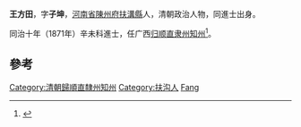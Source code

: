 '''王方田'''，字'''子坤'''，[[河南省|河南省]][[陳州府|陳州府]][[扶溝縣|扶溝縣]]人，清朝政治人物，同進士出身。

同治十年（1871年）辛未科進士，任广西[[归顺直隶州|归顺直隶州]][[知州|知州]]<ref>{{cite news|title=扶沟县历代进士名录|url=http://www.fugou.gov.cn/fgw/News_View.asp?NewsID=1504|accessdate=2013-09-15|newspaper=扶沟县人民政府|archive-date=2013-09-21|archive-url=https://web.archive.org/web/20130921060055/http://www.fugou.gov.cn/fgw/News_View.asp?NewsID=1504|dead-url=no}}</ref>。

==參考==
{{reflist}}
{{清朝人物小作品}}
{{同治十年辛未科殿試金榜}}
{{DEFAULTSORT:Wang王}}
[[Category:清朝歸順直隸州知州|Category:清朝歸順直隸州知州]]
[[Category:扶沟人|Category:扶沟人]]
[[Category:王姓|Fang]]